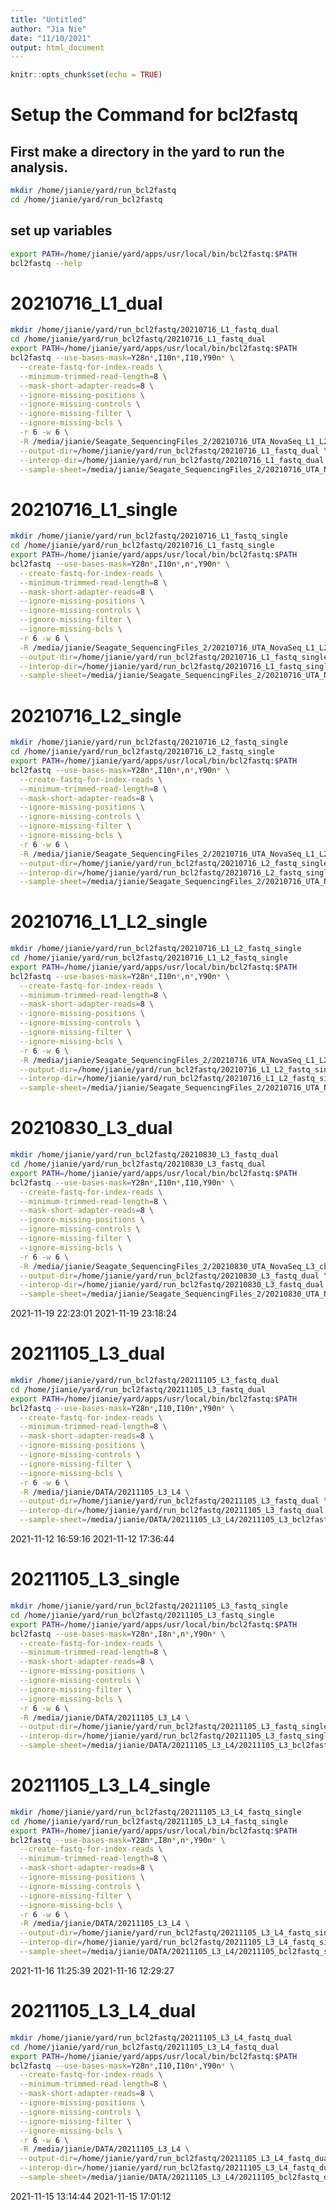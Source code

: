 ```yaml
---
title: "Untitled"
author: "Jia Nie"
date: "11/10/2021"
output: html_document
---
```


```r
knitr::opts_chunk$set(echo = TRUE)
```

# Setup the Command for bcl2fastq
## First make a directory in the yard to run the analysis.
```bash
mkdir /home/jianie/yard/run_bcl2fastq
cd /home/jianie/yard/run_bcl2fastq
``` 

## set up variables
```bash
export PATH=/home/jianie/yard/apps/usr/local/bin/bcl2fastq:$PATH
bcl2fastq --help
```


# 20210716_L1_dual
```bash
mkdir /home/jianie/yard/run_bcl2fastq/20210716_L1_fastq_dual
cd /home/jianie/yard/run_bcl2fastq/20210716_L1_fastq_dual
export PATH=/home/jianie/yard/apps/usr/local/bin/bcl2fastq:$PATH
bcl2fastq --use-bases-mask=Y28n*,I10n*,I10,Y90n* \
  --create-fastq-for-index-reads \
  --minimum-trimmed-read-length=8 \
  --mask-short-adapter-reads=8 \
  --ignore-missing-positions \
  --ignore-missing-controls \
  --ignore-missing-filter \
  --ignore-missing-bcls \
  -r 6 -w 6 \
  -R /media/jianie/Seagate_SequencingFiles_2/20210716_UTA_NovaSeq_L1_L2_cbcl \
  --output-dir=/home/jianie/yard/run_bcl2fastq/20210716_L1_fastq_dual \
  --interop-dir=/home/jianie/yard/run_bcl2fastq/20210716_L1_fastq_dual \
  --sample-sheet=/media/jianie/Seagate_SequencingFiles_2/20210716_UTA_NovaSeq_L1_L2_cbcl/20210716_L1_fastq_dual.csv
```

# 20210716_L1_single
```bash
mkdir /home/jianie/yard/run_bcl2fastq/20210716_L1_fastq_single
cd /home/jianie/yard/run_bcl2fastq/20210716_L1_fastq_single
export PATH=/home/jianie/yard/apps/usr/local/bin/bcl2fastq:$PATH
bcl2fastq --use-bases-mask=Y28n*,I10n*,n*,Y90n* \
  --create-fastq-for-index-reads \
  --minimum-trimmed-read-length=8 \
  --mask-short-adapter-reads=8 \
  --ignore-missing-positions \
  --ignore-missing-controls \
  --ignore-missing-filter \
  --ignore-missing-bcls \
  -r 6 -w 6 \
  -R /media/jianie/Seagate_SequencingFiles_2/20210716_UTA_NovaSeq_L1_L2_cbcl \
  --output-dir=/home/jianie/yard/run_bcl2fastq/20210716_L1_fastq_single \
  --interop-dir=/home/jianie/yard/run_bcl2fastq/20210716_L1_fastq_single \
  --sample-sheet=/media/jianie/Seagate_SequencingFiles_2/20210716_UTA_NovaSeq_L1_L2_cbcl/20210716_L1_fastq_single.csv
```


# 20210716_L2_single
```bash
mkdir /home/jianie/yard/run_bcl2fastq/20210716_L2_fastq_single
cd /home/jianie/yard/run_bcl2fastq/20210716_L2_fastq_single
export PATH=/home/jianie/yard/apps/usr/local/bin/bcl2fastq:$PATH
bcl2fastq --use-bases-mask=Y28n*,I10n*,n*,Y90n* \
  --create-fastq-for-index-reads \
  --minimum-trimmed-read-length=8 \
  --mask-short-adapter-reads=8 \
  --ignore-missing-positions \
  --ignore-missing-controls \
  --ignore-missing-filter \
  --ignore-missing-bcls \
  -r 6 -w 6 \
  -R /media/jianie/Seagate_SequencingFiles_2/20210716_UTA_NovaSeq_L1_L2_cbcl \
  --output-dir=/home/jianie/yard/run_bcl2fastq/20210716_L2_fastq_single \
  --interop-dir=/home/jianie/yard/run_bcl2fastq/20210716_L2_fastq_single \
  --sample-sheet=/media/jianie/Seagate_SequencingFiles_2/20210716_UTA_NovaSeq_L1_L2_cbcl/20210716_L2_fastq_single.csv
```


# 20210716_L1_L2_single
```bash
mkdir /home/jianie/yard/run_bcl2fastq/20210716_L1_L2_fastq_single
cd /home/jianie/yard/run_bcl2fastq/20210716_L1_L2_fastq_single
export PATH=/home/jianie/yard/apps/usr/local/bin/bcl2fastq:$PATH
bcl2fastq --use-bases-mask=Y28n*,I10n*,n*,Y90n* \
  --create-fastq-for-index-reads \
  --minimum-trimmed-read-length=8 \
  --mask-short-adapter-reads=8 \
  --ignore-missing-positions \
  --ignore-missing-controls \
  --ignore-missing-filter \
  --ignore-missing-bcls \
  -r 6 -w 6 \
  -R /media/jianie/Seagate_SequencingFiles_2/20210716_UTA_NovaSeq_L1_L2_cbcl \
  --output-dir=/home/jianie/yard/run_bcl2fastq/20210716_L1_L2_fastq_single \
  --interop-dir=/home/jianie/yard/run_bcl2fastq/20210716_L1_L2_fastq_single \
  --sample-sheet=/media/jianie/Seagate_SequencingFiles_2/20210716_UTA_NovaSeq_L1_L2_cbcl/20210716_L1_L2_fastq_single.csv
```

# 20210830_L3_dual
```bash
mkdir /home/jianie/yard/run_bcl2fastq/20210830_L3_fastq_dual
cd /home/jianie/yard/run_bcl2fastq/20210830_L3_fastq_dual
export PATH=/home/jianie/yard/apps/usr/local/bin/bcl2fastq:$PATH
bcl2fastq --use-bases-mask=Y28n*,I10n*,I10,Y90n* \
  --create-fastq-for-index-reads \
  --minimum-trimmed-read-length=8 \
  --mask-short-adapter-reads=8 \
  --ignore-missing-positions \
  --ignore-missing-controls \
  --ignore-missing-filter \
  --ignore-missing-bcls \
  -r 6 -w 6 \
  -R /media/jianie/Seagate_SequencingFiles_2/20210830_UTA_NovaSeq_L3_cbcl \
  --output-dir=/home/jianie/yard/run_bcl2fastq/20210830_L3_fastq_dual \
  --interop-dir=/home/jianie/yard/run_bcl2fastq/20210830_L3_fastq_dual \
  --sample-sheet=/media/jianie/Seagate_SequencingFiles_2/20210830_UTA_NovaSeq_L3_cbcl/20210830_L3_SampleSheet_Dual_zibiao.csv
```
2021-11-19 22:23:01 
2021-11-19 23:18:24 

# 20211105_L3_dual
```bash
mkdir /home/jianie/yard/run_bcl2fastq/20211105_L3_fastq_dual
cd /home/jianie/yard/run_bcl2fastq/20211105_L3_fastq_dual
export PATH=/home/jianie/yard/apps/usr/local/bin/bcl2fastq:$PATH
bcl2fastq --use-bases-mask=Y28n*,I10,I10n*,Y90n* \
  --create-fastq-for-index-reads \
  --minimum-trimmed-read-length=8 \
  --mask-short-adapter-reads=8 \
  --ignore-missing-positions \
  --ignore-missing-controls \
  --ignore-missing-filter \
  --ignore-missing-bcls \
  -r 6 -w 6 \
  -R /media/jianie/DATA/20211105_L3_L4 \
  --output-dir=/home/jianie/yard/run_bcl2fastq/20211105_L3_fastq_dual \
  --interop-dir=/home/jianie/yard/run_bcl2fastq/20211105_L3_fastq_dual \
  --sample-sheet=/media/jianie/DATA/20211105_L3_L4/20211105_L3_bcl2fastq_dual.zibiao.csv
```
2021-11-12 16:59:16
2021-11-12 17:36:44 


# 20211105_L3_single
```bash
mkdir /home/jianie/yard/run_bcl2fastq/20211105_L3_fastq_single
cd /home/jianie/yard/run_bcl2fastq/20211105_L3_fastq_single
export PATH=/home/jianie/yard/apps/usr/local/bin/bcl2fastq:$PATH
bcl2fastq --use-bases-mask=Y28n*,I8n*,n*,Y90n* \
  --create-fastq-for-index-reads \
  --minimum-trimmed-read-length=8 \
  --mask-short-adapter-reads=8 \
  --ignore-missing-positions \
  --ignore-missing-controls \
  --ignore-missing-filter \
  --ignore-missing-bcls \
  -r 6 -w 6 \
  -R /media/jianie/DATA/20211105_L3_L4 \
  --output-dir=/home/jianie/yard/run_bcl2fastq/20211105_L3_fastq_single \
  --interop-dir=/home/jianie/yard/run_bcl2fastq/20211105_L3_fastq_single \
  --sample-sheet=/media/jianie/DATA/20211105_L3_L4/20211105_L3_bcl2fastq_single.zibiao.csv
```



# 20211105_L3_L4_single
```bash
mkdir /home/jianie/yard/run_bcl2fastq/20211105_L3_L4_fastq_single
cd /home/jianie/yard/run_bcl2fastq/20211105_L3_L4_fastq_single
export PATH=/home/jianie/yard/apps/usr/local/bin/bcl2fastq:$PATH
bcl2fastq --use-bases-mask=Y28n*,I8n*,n*,Y90n* \
  --create-fastq-for-index-reads \
  --minimum-trimmed-read-length=8 \
  --mask-short-adapter-reads=8 \
  --ignore-missing-positions \
  --ignore-missing-controls \
  --ignore-missing-filter \
  --ignore-missing-bcls \
  -r 6 -w 6 \
  -R /media/jianie/DATA/20211105_L3_L4 \
  --output-dir=/home/jianie/yard/run_bcl2fastq/20211105_L3_L4_fastq_single \
  --interop-dir=/home/jianie/yard/run_bcl2fastq/20211105_L3_L4_fastq_single \
  --sample-sheet=/media/jianie/DATA/20211105_L3_L4/20211105_bcl2fastq_single.csv
```
2021-11-16 11:25:39 
2021-11-16 12:29:27 

# 20211105_L3_L4_dual
```bash
mkdir /home/jianie/yard/run_bcl2fastq/20211105_L3_L4_fastq_dual
cd /home/jianie/yard/run_bcl2fastq/20211105_L3_L4_fastq_dual
export PATH=/home/jianie/yard/apps/usr/local/bin/bcl2fastq:$PATH
bcl2fastq --use-bases-mask=Y28n*,I10,I10n*,Y90n* \
  --create-fastq-for-index-reads \
  --minimum-trimmed-read-length=8 \
  --mask-short-adapter-reads=8 \
  --ignore-missing-positions \
  --ignore-missing-controls \
  --ignore-missing-filter \
  --ignore-missing-bcls \
  -r 6 -w 6 \
  -R /media/jianie/DATA/20211105_L3_L4 \
  --output-dir=/home/jianie/yard/run_bcl2fastq/20211105_L3_L4_fastq_dual \
  --interop-dir=/home/jianie/yard/run_bcl2fastq/20211105_L3_L4_fastq_dual \
  --sample-sheet=/media/jianie/DATA/20211105_L3_L4/20211105_bcl2fastq_dual.csv
```
2021-11-15 13:14:44
2021-11-15 17:01:12 




